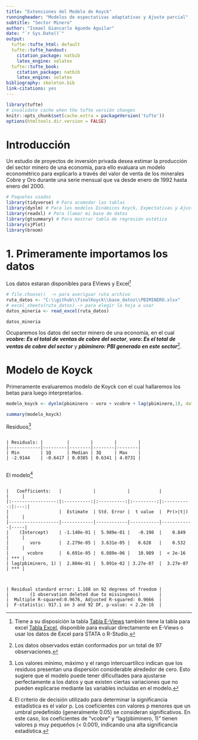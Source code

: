 ```yaml
---
title: "Extensiones del Modelo de Koyck"
runningheader: "Modelos de espectativas adaptativas y Ajuste parcial"
subtitle: "Sector Minero" 
author: "Ismael Giancarlo Aguedo Aguilar"
date: "`r Sys.Date()`"
output:
  tufte::tufte_html: default
  tufte::tufte_handout:
    citation_package: natbib
    latex_engine: xelatex
  tufte::tufte_book:
    citation_package: natbib
    latex_engine: xelatex
bibliography: skeleton.bib
link-citations: yes
---
```


```r
library(tufte)
# invalidate cache when the tufte versión changes
knitr::opts_chunk$set(cache.extra = packageVersion('tufte'))
options(htmltools.dir.version = FALSE)
```

# Introducción

Un estudio de proyectos de inversión privada desea estimar la producción del sector minero de una economía, para ello evaluara un modelo econométrico para explicarlo a través del valor de venta de los minerales Cobre y Oro durante una serie mensual que va desde enero de 1992 hasta enero del 2000.


```r
# Paquetes usados
library(tidyverse) # Para acomodar las tablas 
library(dynlm) # Para los modelos Dinámicos Koyck, Expectativas y Ajuste
library(readxl) # Para llamar mi base de datos
library(gtsummary) # Para mostrar tabla de regresión estética
library(sjPlot)
library(broom)
```

# 1. Primeramente importamos los datos

Los datos estaran disponibles para EViews y Excel^[Tiene a su disposición la tabla [Tabla E-Views](https://drive.google.com/uc?export=download&id=1uAR7WNsQI_rk0MqQlIPkjY480Yte8SU3) también tiene la tabla para excel [Tabla Excel](https://docs.google.com/spreadsheets/d/1cP0xi9_IBRdKuM7HPV7BJY_WdteyyQCG/edit?usp=sharing&ouid=103350397932391216666&rtpof=true&sd=true), disponible para evaluar directamente en E-Views o usar los datos de Excel para STATA o R-Studio.
]

```r
# file.choose()  -> para averiguar ruta archivo
ruta_datos <- "C:\\github\\finalKoyck\\base_datos\\PBIMINERO.xlsx"
# excel_sheets(ruta_datos) -> para elegir la hoja a usar
datos_mineria <- read_excel(ruta_datos)
```

```r
datos_mineria
```
Ocuparemos los datos del sector minero de una economía, en el cual ***vcobre: Es el total de ventas de cobre del sector***, ***voro: Es el total de ventas de cobre del sector*** y ***pbiminero: PBI generado en este sector***^[Los datos observados están conformados por un total de 97 observaciones.].

# Modelo de Koyck

Primeramente evaluaremos modelo de Koyck con el cual hallaremos los betas para luego interpretarlos.

```r
modelo_koyck <- dynlm(pbiminero ~ voro + vcobre + lag(pbiminero,1), data = datos_mineria)
```

```r
summary(modelo_koyck)
```
Residuos^[Los valores mínimo, máximo y el rango intercuartílico indican que los residuos presentan una dispersión considerable alrededor de cero. Esto sugiere que el modelo puede tener dificultades para ajustarse perfectamente a los datos y que existen ciertas variaciones que no pueden explicarse mediante las variables incluidas en el modelo.]

```
 
| Residuals: |         |        |        |        |
|------------|---------|--------|--------|--------|
| Min        | 1Q      | Median | 3Q     | Max    |
| -2.9144    | -0.6417 | 0.0385 | 0.6341 | 4.0731 |
 
```

El modelo^[El criterio de decisión utilizado para determinar la significancia estadística es el valor p. Los coeficientes con valores p menores que un umbral predefinido (generalmente 0.05) se consideran significativos. En este caso, los coeficientes de "vcobre" y "lag(pbiminero, 1)" tienen valores p muy pequeños (< 0.001), indicando una alta significancia estadística.]

```

|   Coefficients:   |            |            |           |            |     |
|:-----------------:|:----------:|:----------:|:---------:|:----------:|:---:|
|                   |  Estimate  | Std. Error |  t value  |  Pr(>|t|)  |     |
|-------------------|------------|------------|-----------|------------|-----|
|    (Intercept)    | -1.140e-01 |  5.989e-01 |   -0.190  |    0.849   |     |
|        voro       |  2.279e-05 |  3.631e-05 |   0.628   |    0.532   |     |
|       vcobre      |  6.691e-05 |  6.089e-06 |   10.989  |  < 2e-16   | *** |
| lag(pbiminero, 1) |  2.804e-01 |  5.091e-02 | 3.27e-07  |  3.27e-07  | *** |
  
```

```

| Residual standard error: 1.188 on 92 degrees of freedom |
|        (1 observation deleted due to missingness)       |
|  Multiple R-squared:0.9676, Adjusted R-squared: 0.9666  |
|  F-statistic: 917.1 on 3 and 92 DF, p-value: < 2.2e-16  |

```
